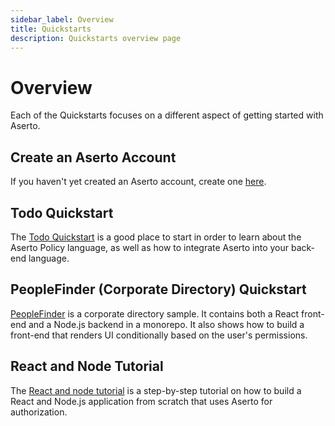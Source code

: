 ```yaml
---
sidebar_label: Overview
title: Quickstarts
description: Quickstarts overview page
---
```


# Overview

Each of the Quickstarts focuses on a different aspect of getting started with Aserto.

## Create an Aserto Account

If you haven't yet created an Aserto account, create one [here](https://www.aserto.com/#signup).

## Todo Quickstart

The [Todo Quickstart](/docs/quickstarts/todo/overview) is a good place to start in order to learn about the Aserto Policy language, as well as how to integrate Aserto into your back-end language. 

## PeopleFinder (Corporate Directory) Quickstart

[PeopleFinder](/docs/getting-started/peoplefinder/peoplefinder-overview) is a corporate directory sample. It contains both a React front-end and a Node.js backend in a monorepo. It also shows how to build a front-end that renders UI conditionally based on the user's permissions.

## React and Node Tutorial

The [React and node tutorial](/docs/quickstarts/react/overview) is a step-by-step tutorial on how to build a React and Node.js application from scratch that uses Aserto for authorization.
